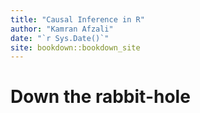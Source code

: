 ```yaml
--- 
title: "Causal Inference in R"
author: "Kamran Afzali"
date: "`r Sys.Date()`"
site: bookdown::bookdown_site
---
```


# Down the rabbit-hole

